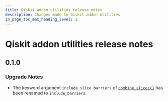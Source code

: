 ```yaml
---
title: Qiskit addon utilities release notes
description: Changes made to Qiskit addon utilities
in_page_toc_max_heading_level: 2
---
```


<span id="release-notes" />

<span id="id1" />

# Qiskit addon utilities release notes

<span id="release-notes-0-1-0" />

<span id="id2" />

## 0.1.0

<span id="release-notes-0-1-0-upgrade-notes" />

### Upgrade Notes

*   The keyword argument `include_slice_barriers` of [`combine_slices()`](slicing#combine_slices "qiskit_addon_utils.slicing.combine_slices") has been renamed to `include_barriers`.

